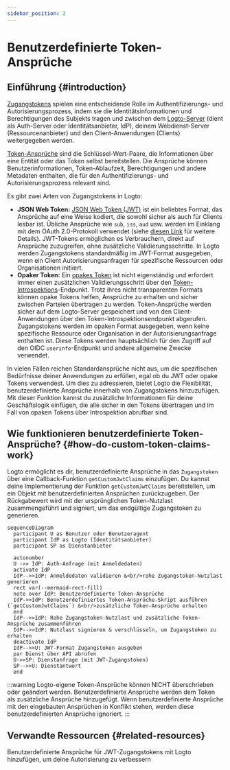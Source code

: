 ```yaml
---
sidebar_position: 2
---
```


# Benutzerdefinierte Token-Ansprüche

## Einführung \{#introduction}

[Zugangstokens](https://auth.wiki/access-token) spielen eine entscheidende Rolle im Authentifizierungs- und Autorisierungsprozess, indem sie die Identitätsinformationen und Berechtigungen des Subjekts tragen und zwischen dem [Logto-Server](/concepts/core-service) (dient als Auth-Server oder Identitätsanbieter, IdP), deinem Webdienst-Server (Ressourcenanbieter) und den Client-Anwendungen (Clients) weitergegeben werden.

[Token-Ansprüche](https://auth.wiki/claim) sind die Schlüssel-Wert-Paare, die Informationen über eine Entität oder das Token selbst bereitstellen. Die Ansprüche können Benutzerinformationen, Token-Ablaufzeit, Berechtigungen und andere Metadaten enthalten, die für den Authentifizierungs- und Autorisierungsprozess relevant sind.

Es gibt zwei Arten von Zugangstokens in Logto:

- **JSON Web Token:** [JSON Web Token (JWT)](https://auth.wiki/jwt) ist ein beliebtes Format, das Ansprüche auf eine Weise kodiert, die sowohl sicher als auch für Clients lesbar ist. Übliche Ansprüche wie `sub`, `iss`, `aud` usw. werden im Einklang mit dem OAuth 2.0-Protokoll verwendet (siehe [diesen Link](https://datatracker.ietf.org/doc/html/rfc7519#section-4) für weitere Details). JWT-Tokens ermöglichen es Verbrauchern, direkt auf Ansprüche zuzugreifen, ohne zusätzliche Validierungsschritte. In Logto werden Zugangstokens standardmäßig im JWT-Format ausgegeben, wenn ein Client Autorisierungsanfragen für spezifische Ressourcen oder Organisationen initiiert.
- **Opaker Token:** Ein [opakes Token](http://localhost:3000/concepts/opaque-token) ist nicht eigenständig und erfordert immer einen zusätzlichen Validierungsschritt über den [Token-Introspektions](https://auth.wiki/token-introspection)-Endpunkt. Trotz ihres nicht transparenten Formats können opake Tokens helfen, Ansprüche zu erhalten und sicher zwischen Parteien übertragen zu werden. Token-Ansprüche werden sicher auf dem Logto-Server gespeichert und von den Client-Anwendungen über den Token-Introspektionsendpunkt abgerufen. Zugangstokens werden im opaken Format ausgegeben, wenn keine spezifische Ressource oder Organisation in der Autorisierungsanfrage enthalten ist. Diese Tokens werden hauptsächlich für den Zugriff auf den OIDC `userinfo`-Endpunkt und andere allgemeine Zwecke verwendet.

In vielen Fällen reichen Standardansprüche nicht aus, um die spezifischen Bedürfnisse deiner Anwendungen zu erfüllen, egal ob du JWT oder opake Tokens verwendest. Um dies zu adressieren, bietet Logto die Flexibilität, benutzerdefinierte Ansprüche innerhalb von Zugangstokens hinzuzufügen. Mit dieser Funktion kannst du zusätzliche Informationen für deine Geschäftslogik einfügen, die alle sicher in den Tokens übertragen und im Fall von opaken Tokens über Introspektion abrufbar sind.

## Wie funktionieren benutzerdefinierte Token-Ansprüche? \{#how-do-custom-token-claims-work}

Logto ermöglicht es dir, benutzerdefinierte Ansprüche in das `Zugangstoken` über eine Callback-Funktion `getCustomJwtClaims` einzufügen. Du kannst deine Implementierung der Funktion `getCustomJwtClaims` bereitstellen, um ein Objekt mit benutzerdefinierten Ansprüchen zurückzugeben. Der Rückgabewert wird mit der ursprünglichen Token-Nutzlast zusammengeführt und signiert, um das endgültige Zugangstoken zu generieren.

```mermaid
sequenceDiagram
  participant U as Benutzer oder Benutzeragent
  participant IdP as Logto (Identitätsanbieter)
  participant SP as Dienstanbieter

  autonumber
  U ->> IdP: Auth-Anfrage (mit Anmeldedaten)
  activate IdP
  IdP-->>IdP: Anmeldedaten validieren &<br/>rohe Zugangstoken-Nutzlast generieren
  rect var(--mermaid-rect-fill)
  note over IdP: Benutzerdefinierte Token-Ansprüche
  IdP->>IdP: Benutzerdefiniertes Token-Ansprüche-Skript ausführen (`getCustomJwtClaims`) &<br/>zusätzliche Token-Ansprüche erhalten
  end
  IdP-->>IdP: Rohe Zugangstoken-Nutzlast und zusätzliche Token-Ansprüche zusammenführen
  IdP-->>IdP: Nutzlast signieren & verschlüsseln, um Zugangstoken zu erhalten
  deactivate IdP
  IdP-->>U: JWT-Format Zugangstoken ausgeben
  par Dienst über API abrufen
  U->>SP: Dienstanfrage (mit JWT-Zugangstoken)
  SP-->>U: Dienstantwort
  end
```

:::warning
Logto-eigene Token-Ansprüche können NICHT überschrieben oder geändert werden. Benutzerdefinierte Ansprüche werden dem Token als zusätzliche Ansprüche hinzugefügt. Wenn benutzerdefinierte Ansprüche mit den eingebauten Ansprüchen in Konflikt stehen, werden diese benutzerdefinierten Ansprüche ignoriert.
:::

## Verwandte Ressourcen \{#related-resources}

<Url href="https://blog.logto.io/glance-on-custom-jwt-access-token-claims">
  Benutzerdefinierte Ansprüche für JWT-Zugangstokens mit Logto hinzufügen, um deine Autorisierung zu
  verbessern
</Url>
